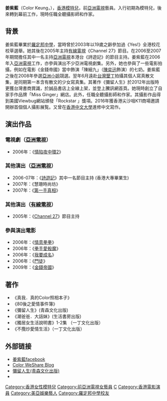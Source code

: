 {{blpunsourced|time=2019-09-28}}
{{藝人
| 姓名 = 姜紫藍
| 類型 = 模特儿
| 圖片 =
| 职业 =女演員 、作家、攝影師
| 別名 = Color
| 出生日期 = {{birth_date_and_age|1984|4|3}}
| 母校 = [[香港專業教育學院|香港專業教育學院]]產品設計系<br>[[羅定邦中學|羅定邦中學]]
}}
 
'''姜紫藍'''（Color Keung，{{bd|1984年|4月3日|}}），[[香港|香港]][[模特兒|模特兒]]，前[[亞洲電視|亞洲電視]]藝員。入行初期為模特兒，後來轉到幕前工作，現時任職全聽攝影師和作家。

==背景==
姜紫藍畢業於[[羅定邦中學|羅定邦中學]]，當時曾於2003年以19歲之齡參加過《Yes!》全港校花校草選舉。她其後在2005年主持[[有線電視|有線電視]]《Channel 27》節目。在2006至2007年期間擔任其中一名主持[[亞洲電視|亞洲電視]]本港台《詩遊記》的節目主持。姜紫藍在2006年入[[亞洲電視|亞洲電視]]工作，亦參與演出不少亞洲電視劇集。另外，她也參與了一些電影拍攝，例如在電影《金錢帝國》當中飾演「陳細九」（[[陳奕迅|陳奕迅]]飾演）的七奶。姜紫藍之後在2008年參選[[亞洲小姐|亞洲小姐]]競選。翌年6月遠赴[[台灣|台灣]][[墾丁|墾丁]]拍攝其個人寫真散文集，是同期第一本含有散文的少女寫真集。其著作《彌留人生》於2012年出版時更獲台灣書商賞識，於誠品書店上全線上架，並登上騰訊網首頁。她現時創立了自家手作品牌「Miss Ginger」網店。此外，任職全聽攝影師和作家。其攝影作品得到美國Viewbug網站頒發「Rockstar 」獎項。2016年獲香港尖沙咀K11商場邀請開辦首個個人攝影展覧。又曾在[[香港中文大學|香港中文大學]]進修中文寫作。

==演出作品==
===電視劇（[[亞洲電視|亞洲電視]]）===
*2006年：《[[情陷夜中環2|情陷夜中環2]]》

===其他演出（[[亞洲電視|亞洲電視]]）===
*2006-07年：《[[詩遊記|詩遊記]]》其中一名節目主持 (香港大專畢業生)
*2007年：《慧珊時尚坊》
*2007年：《[[第一手真相|第一手真相]]》

===其他演出（[[有線電視|有線電視]]）===
*2005年：《[[Channel_27|Channel 27]]》節目主持

===參與演出電影===
*2006年：《[[情意拳拳|情意拳拳]]》
*2006年：《[[拳手愛骰魔|拳手愛骰魔]]》
*2006年：《[[我要成名|我要成名]]》
*2006年：《[[門徒|門徒]]》
*2009年：《[[金錢帝國|金錢帝國]]》

==著作==
*《真我．真的Color照相本子》
*《80後之愛情事件簿》
*《彌留人生》(青森文化出版)
*《潮爸爸．大話妹》(生活書房出版)
*《獨居女生活說明書》1-2集 （一丁文化出版）
*《不攬炒愛情生活》（一丁文化出版）

==外部链接==
*[http://www.facebook.com/keungtszlam 姜紫藍facebook]
*[http://weshare.hk/colorkeung211 Color WeShare Blog] {{Wayback|url=http://weshare.hk/colorkeung211 |date=20210820004620 }}
*[http://www.red-publish.com/big5/book/1828 彌留人生(青森文化出版)] {{Wayback|url=http://www.red-publish.com/big5/book/1828 |date=20180930130419 }}
*{{Sinaweibo|colorkeung}}

[[Category:香港女性模特兒|Category:香港女性模特兒]]
[[Category:前亞洲電視女藝員|Category:前亞洲電視女藝員]]
[[Category:姜姓|C]]
[[Category:香港電影演員|Category:香港電影演員]]
[[Category:美亞娛樂藝人|Category:美亞娛樂藝人]]
[[Category:羅定邦中學校友|Category:羅定邦中學校友]]